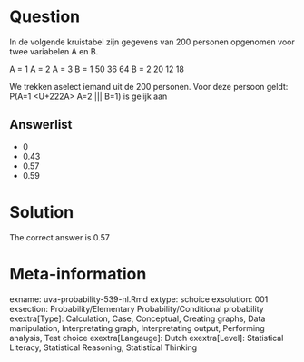 Question
========

In de volgende kruistabel zijn gegevens van 200 personen opgenomen voor twee variabelen A en B.

A = 1 A = 2 A = 3
B = 1 50 36 64
B = 2 20 12 18

We trekken aselect iemand uit de 200 personen. Voor deze persoon geldt: P(A=1 <U+222A> A=2 ||| B=1) is gelijk aan

Answerlist
----------
* 0
* 0.43
* 0.57
* 0.59

Solution
========

The correct answer is  0.57

Meta-information
================
exname: uva-probability-539-nl.Rmd
extype: schoice
exsolution: 001
exsection: Probability/Elementary Probability/Conditional probability
exextra[Type]: Calculation, Case, Conceptual, Creating graphs, Data manipulation, Interpretating graph, Interpretating output, Performing analysis, Test choice
exextra[Langauge]: Dutch
exextra[Level]: Statistical Literacy, Statistical Reasoning, Statistical Thinking
